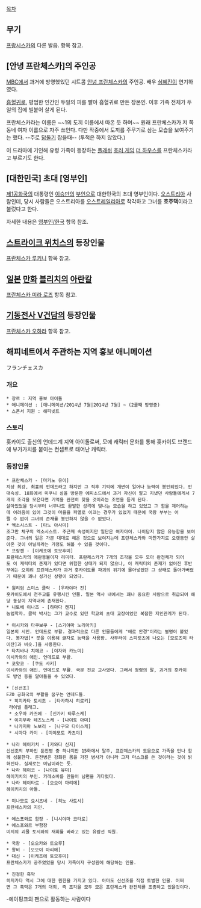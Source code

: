 [[목차]]

== 무기 ==
[[프랑시스카]]의 다른 발음. 항목 참고.

== [안녕 프란체스카]의 주인공 ==
[[MBC]]에서 과거에 방영했었던 시트콤 [[안녕 프란체스카]]의 주인공. 배우 [[심혜진]]이 연기하였다.

[[흡혈귀]]로, 평범한 인간인 두일의 피를 빨아 흡혈귀로 만든 장본인. 이후 가족 전체가 두일의 집에 빌붙어 살게 된다.

프란체스카라는 이름은 ~~1의 도끼 이름에서 따온 듯 하며~~ 원래 프란체스카가 저 쪽 동네 여자 이름으로 자주 쓰인다. 다만 작중에서 도끼를 주무기로 삼는 모습을 보여주기는 했다. --주로 [[닭둘기]] 잡을때-- (투척은 하지 않았다.)

이 드라마에 기인해 유령 가족이 등장하는 [[플래쉬]] [[호러 게임]] [[더 하우스]]를 프란체스카라고 부르기도 한다.

== [대한민국] 초대 [영부인] ==
[[제1공화국]]의 대통령인 [[이승만]]의 [[부인]]으로 대한민국의 초대 영부인이다. [[오스트리아]] 사람인데, 당시 사람들은 오스트리아를 [[오스트레일리아]]로 착각하고 그녀를 '''호주댁'''이라고 불렀다고 한다.

자세한 내용은 [[영부인/한국]] 항목 참조.

== [[스트라이크 위치스]]의 등장인물 ==
[[프란체스카 루키니]] 항목 참고.

== [[일본]] [[만화]] [[블리치]]의 [[아란칼]] ==
[[프란체스카 미라 로즈]] 항목 참고.

== [[기동전사 V건담]]의 등장인물 ==
[[프란체스카 오하라]] 항목 참고.

== 해피네트에서 주관하는 지역 홍보 애니메이션 ==

フランチェスカ

=== 개요 ===
 * 장르 : 지역 홍보 아이돌
 * 애니메이션 : [애니메이션/2014년 7월|2014년 7월] ~ (2쿨째 방영중)
 * 스폰서 지원 : 해피넷트

=== 스토리 ===
홋카이도 출신의 언데드계 지역 아이돌로써, 모에 캐릭터 문화를 통해 홋카이도 브랜드에 부가가치를 붙이는 컨셉트로 태어난 캐릭터.

=== 등장인물 ===
 * 프란체스카 - [마키노 유이]
 지상 최강, 최흉의 언데드라고 하지만 그 직후 기억에 개변이 일어나 능력이 봉인되었다. 안대속성. 18화에서 미쿠니 섬을 방문한 에피소드에서 과거 자신이 알고 지냈던 사람들에게서 7개의 조각을 모은다면 기억을 완전히 찾을 것이라는 조언을 듣게 된다.
 살아있었을 당시부터 너무나도 활발한 성격에 빛나는 모습을 하고 있었고 그 힘을 제어하는데 어려움이 있어 그것이 마을을 파멸로 이끄는 경우가 있었기 때문에 국왕 부부는 어쩔 수 없이 그녀의 존재를 봉인하지 않을 수 없었다.
 * 엑소시스트 - [타노 아사미]
 조그만 체구의 엑소시스트. 주근깨 속성이지만 일단은 여자아이. 나이답지 않은 유능함을 보여준다. 그녀의 일은 가문 대대로 해온 것으로 보여지는데 프란체스카와 마찬가지로 오랫동안 살아온 것이 아닐까라는 가정도 해볼 수 있을 것이다.
 * 프랑켄 - [이케조에 토모후미]
 프란체스카의 애완동물이자 리미터. 프란체스카가 7개의 조각을 모두 모아 완전체가 되어도 이 캐릭터의 존재가 있다면 위험한 상태가 되지 않으나, 이 캐릭터의 존재가 없어진 후반부에는 오히려 프란체스카가 과거 홋카이도를 파괴의 위기에 몰아넣었던 그 상태로 돌아가버렸기 때문에 꽤나 성가신 상황이 되었다.

 * 윌리엄 스미스 클락 - [우라야마 진]
 홋카이도에서 천주교를 유행시킨 인물. 일본 역사 내에서는 꽤나 중요한 사람으로 취급되어 해당 동상이 지역내에 존재한다.
 * 니토베 이나조 - [하마다 켄지]
 농업학자. 클락 박사는 그가 교수로 있던 학교의 초대 교장이었던 복잡한 지인관계가 된다.

 * 이시카와 타쿠보쿠 - [스기야마 노리아키]
 일본의 시인. 언데드로 부활. 결과적으로 다른 인물들에게 "에로 안경"이라는 별명이 붙었다. 봉자법[* 붓을 이용해 글자로 능력을 사용함. 사무라이 스피릿츠에 나오는 [모로즈미 타이잔]과 비슷.]을 사용한다.
 * 타치바나 치에코 - [이자와 카노미]
 이시카와의 애인. 언데드로 부활.
 * 코얏코 - [쿠도 사키]
 이시카와의 애인. 언데드로 부활. 국문 전공 교사였다. 그래서 정령의 말, 과거의 홋카이도 방언 등을 알아들을 수 있었다.

 * [신선조]
 EZO 공화국의 부활을 꿈꾸는 언데드들.
  * 히지카타 토시조 - [타카하시 히로키]
  라이벌 플래그.
  * 소우마 카즈에 - [신가키 타루스케]
  * 이치무라 테츠노스케 - [나이토 아미]
  * 나카지마 노보리 - [나구모 다이스케]
  * 시마다 카이 - [미야모토 카츠야]

 * 나라 헤이키치 - [카와다 신지]
 신선조의 부하인 둔전병 중 하나지만 15화에서 탈주, 프란체스카의 도움으로 가족을 만나 함께 성불한다. 둔전병은 강화된 몸을 가진 병사가 아니라 그저 마스크를 쓴 것이라는 것이 밝혀진다. 실제로는 미남이라는 듯.
 * 나라 헤이코 - [나이토 유미]
 헤이키치의 부인. 카레소바를 만들어 남편을 기다렸다.
 * 나라 헤이타로 - [오오이 마리에]
 헤이키치의 아들. 

 * 미나모토 요시츠네 - [히노 사토시]
 프란체스카의 지인.

 * 에스포와르 함장 - [니시야마 코타로]
 * 에스포와르 부함장
 미지의 괴물 토시와의 재회를 바라고 있는 유람선 직원.

 * 국왕 - [오오카와 토오루]
 * 왕비 - [오오이 마리에]
 * 대신 - [이케조에 토모후미]
 프란체스카가 공주였었을 당시 가족이자 구성원에 해당하는 인물.

 * 진정한 흑막
 히지카타 역시 그에 대한 원한을 가지고 있다. 아마도 신선조를 직접 토벌한 인물. 어쩌면 그 흑막은 7개의 대죄, 즉 조각을 모두 모은 프란체스카 완전체를 조종하고 있을것이다.

-에이핑크의 팬으로 활동하는 사람이다 
